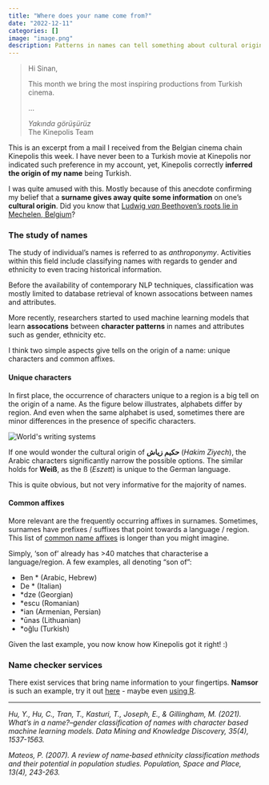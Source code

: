 ```yaml
---
title: "Where does your name come from?"
date: "2022-12-11"
categories: []
image: "image.png"
description: Patterns in names can tell something about cultural origin. Something I experienced firsthand this week as subject of a targeted marketing campaign.
---
```



> Hi Sinan,
> 
> This month we bring the most inspiring productions from Turkish cinema.
>
> ...
>
> *Yakında görüşürüz*  
> The Kinepolis Team

This is an excerpt from a mail I received from the Belgian cinema chain 
Kinepolis this week. I have never been to a Turkish movie at Kinepolis nor indicated such preference in my account, yet, Kinepolis correctly **inferred the origin of my name** being Turkish. 

I was quite amused with this. Mostly because of this anecdote confirming
my belief that a **surname gives away quite some information** on one's **cultural origin**.
Did you know that [Ludwig *van* Beethoven's roots lie in Mechelen, Belgium](https://focusonbelgium.be/en/facts/did-you-know-ludwig-van-beethovens-roots-lie-mechelen)?


### The study of names

The study of individual's names is referred to as *anthroponymy*. 
Activities within this field include classifying names with regards to gender and ethnicity to even tracing historical information.

Before the availability of contemporary NLP techniques, classification was mostly limited to database retrieval of known assocations between names and attributes.

More recently, researchers started to used machine learning models that learn **assocations** between **character patterns** in names and attributes such as gender, ethnicity etc.

I think two simple aspects give tells on the origin of a name: unique characters and common affixes.

#### Unique characters

In first place, the occurrence of characters unique to a region is a big tell on the origin of a name. As the figure below illustrates, alphabets differ by region. And even when the same alphabet is used, sometimes there are minor differences in the presence of specific characters.

![](https://upload.wikimedia.org/wikipedia/commons/thumb/a/aa/World_alphabets_%26_writing_systems.svg/1920px-World_alphabets_%26_writing_systems.svg.png "World's writing systems"){fig-align="center"}

If one would wonder the cultural origin of **حكيم زياش** (*Hakim Ziyech*), the Arabic characters significantly narrow the possible options. The similar holds for **Weiß**, as the ß (*Eszett*) is unique to the German language.

This is quite obvious, but not very informative for the majority of names.


#### Common affixes

More relevant are the frequently occurring affixes in surnames. Sometimes, surnames have prefixes / suffixes that point towards a language / region. This list of [common name affixes](https://en.wikipedia.org/wiki/List_of_family_name_affixes) is longer than you might imagine.

Simply, 'son of' already has >40 matches that characterise a language/region. A few examples, all denoting "son of":

- Ben * (Arabic, Hebrew)
- De * (Italian)
- *dze (Georgian)
- *escu (Romanian)
- *ian (Armenian, Persian)
- *ūnas (Lithuanian)
- *oğlu (Turkish)

Given the last example, you now know how Kinepolis got it right! :)

### Name checker services

There exist services that bring name information to your fingertips. **Namsor** is such an example, try it out [here](https://namsor.app/) - maybe even [using R](https://github.com/SinanPolatoglu/namsor).


---
:::{.small}
*Hu, Y., Hu, C., Tran, T., Kasturi, T., Joseph, E., & Gillingham, M. (2021). What’s in a name?–gender classification of names with character based machine learning models. Data Mining and Knowledge Discovery, 35(4), 1537-1563.*

*Mateos, P. (2007). A review of name‐based ethnicity classification methods and their potential in population studies. Population, Space and Place, 13(4), 243-263.*
:::